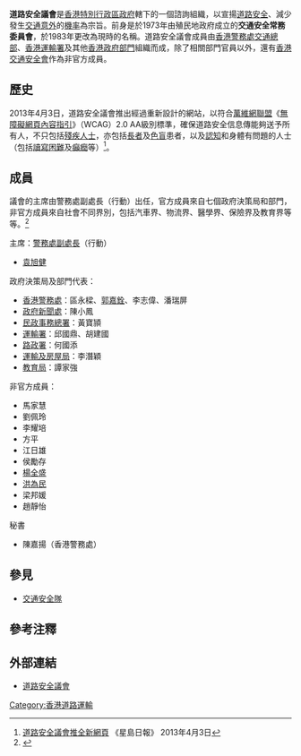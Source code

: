 {{香港公營機構基礎資訊
|中文機構名稱=道路安全議會
|英文機構名稱=Road Safety Council
|機構標誌=The Road Safety Council.svg
|首長職銜=主席
|首長姓名=[[袁旭健|袁旭健]]<small>（[[警務處副處長|警務處副處長]]（行動）兼）</small>
|副首長職銜=
|副首長姓名=
|成立年份=1983年
|類型=非法定機構
|總部={{HKG}}[[灣仔|灣仔]][[軍器廠街|軍器廠街]]1號[[香港警察總部|警察總部警政大樓]]32樓
|網站=[http://www.roadsafety.gov.hk　www.roadsafety.gov.hk]
}}

'''道路安全議會'''是[[香港特別行政區政府|香港特別行政區政府]]轄下的一個諮詢組織，以宣揚[[道路安全|道路安全]]、減少發生[[交通意外|交通意外]]的[[機率|機率]]為宗旨。前身是於1973年由殖民地政府成立的'''交通安全常務委員會'''，於1983年更改為現時的名稱。道路安全議會成員由[[香港警務處|香港警務處]][[交通總部|交通總部]]、[[香港運輸署|香港運輸署]]及其他[[香港政府部門|香港政府部門]]組織而成，除了相關部門官員以外，還有[[香港交通安全會|香港交通安全會]]作為非官方成員。

== 歷史 ==
2013年4月3日，道路安全議會推出經過重新設計的網站，以符合[[萬維網聯盟|萬維網聯盟]]《[[無障礙網頁內容指引|無障礙網頁內容指引]]》（WCAG）2.0 AA級別標準，確保道路安全信息傳能夠送予所有人，不只包括[[殘疾人士|殘疾人士]]，亦包括[[長者|長者]]及[[色盲|色盲]]患者，以及[[認知|認知]]和身體有問題的人士（包括[[讀寫困難|讀寫困難]]及[[癲癇|癲癇]]等）<ref>[http://hk.news.yahoo.com/道路安全議會推全新網頁-100300568.html 道路安全議會推全新網頁] 《星島日報》 2013年4月3日</ref>。
==成員==
議會的主席由警務處副處長（行動）出任，官方成員來自七個政府決策局和部門，非官方成員來自社會不同界別，包括汽車界、物流界、醫學界、保險界及教育界等等。<ref>{{Cite web|url=https://www.roadsafety.gov.hk/tc/about_us/index.html|title=道路安全議會-關於我們}}</ref>
;主席：[[警務處副處長|警務處副處長]]（行動）
*[[袁旭健|袁旭健]]
;政府決策局及部門代表：
*[[香港警務處|香港警務處]]：區永樑、[[郭嘉銓|郭嘉銓]]、李志偉、潘瑞屏
*[[政府新聞處|政府新聞處]]：陳小鳳
*[[民政事務總署|民政事務總署]]：黃寶頴
*[[運輸署|運輸署]]：邱國鼎、胡建國
*[[路政署|路政署]]：何國添
*[[運輸及房屋局|運輸及房屋局]]：李潛穎
*[[教育局_(香港)|教育局]]：譚家強
;非官方成員：
*馬家慧
*劉佩玲
*李耀培
*方平
*江日雄
*侯勵存
*[[楊全盛|楊全盛]]
*[[洪為民|洪為民]]
*梁邦媛
*趙靜怡
;秘書
*陳嘉揚（香港警務處）

==參見==
* [[交通安全隊|交通安全隊]]

==參考注釋==
{{reflist}}

==外部連結==
*[http://www.roadsafety.gov.hk 道路安全議會]

{{HK-govpoli-stub}}
{{香港公營機構}}
[[Category:香港道路運輸|Category:香港道路運輸]]